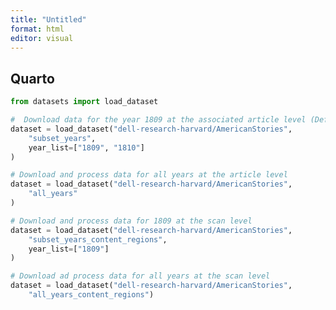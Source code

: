 ```yaml
---
title: "Untitled"
format: html
editor: visual
---
```


## Quarto

```python

from datasets import load_dataset

#  Download data for the year 1809 at the associated article level (Default)
dataset = load_dataset("dell-research-harvard/AmericanStories",
    "subset_years",
    year_list=["1809", "1810"]
)

# Download and process data for all years at the article level
dataset = load_dataset("dell-research-harvard/AmericanStories",
    "all_years"
)

# Download and process data for 1809 at the scan level
dataset = load_dataset("dell-research-harvard/AmericanStories",
    "subset_years_content_regions",
    year_list=["1809"]
)

# Download ad process data for all years at the scan level
dataset = load_dataset("dell-research-harvard/AmericanStories",
    "all_years_content_regions")

```